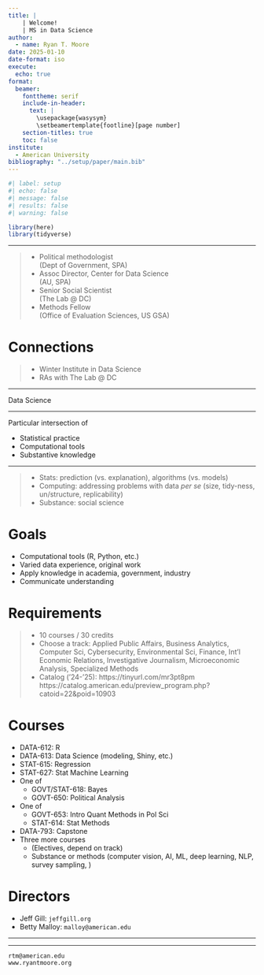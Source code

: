 ```yaml
---
title: | 
    | Welcome!
    | MS in Data Science
author: 
  - name: Ryan T. Moore
date: 2025-01-10
date-format: iso
execute: 
  echo: true
format: 
  beamer:
    fonttheme: serif
    include-in-header: 
      text: | 
        \usepackage{wasysym}
        \setbeamertemplate{footline}[page number]
    section-titles: true
    toc: false
institute: 
  - American University
bibliography: "../setup/paper/main.bib"
---
```


```r
#| label: setup
#| echo: false
#| message: false
#| results: false
#| warning: false

library(here)
library(tidyverse)
```

***

\LARGE

>- Political methodologist  
(Dept of Government, SPA)
>- Assoc Director, Center for Data Science  
(AU, SPA)
>- Senior Social Scientist  
(The Lab @ DC)
>- Methods Fellow  
(Office of Evaluation Sciences, US GSA)

# Connections

\LARGE

>- Winter Institute in Data Science
>- RAs with The Lab @ DC

***

\Huge

\centering

Data Science

***

\Huge
Particular intersection of 

- Statistical practice
- Computational tools
- Substantive knowledge


***

\LARGE

>- Stats: prediction (vs. explanation), algorithms (vs. models)
>- Computing: addressing problems with data _per se_ (size, tidy-ness, un/structure, replicability)
>- Substance: social science


# Goals

\Large

- Computational tools (R, Python, etc.)
- Varied data experience, original work
- Apply knowledge in academia, government, industry
- Communicate understanding

# Requirements

\Large

>- 10 courses / 30 credits
>- Choose a track: Applied Public Affairs, Business Analytics, Computer Sci, Cybersecurity, 
Environmental Sci, Finance, Int'l Economic Relations, Investigative Journalism, Microeconomic Analysis, Specialized Methods
>- Catalog ('24-'25): https://tinyurl.com/mr3pt8pm  
\footnotesize https://catalog.american.edu/preview_program.php?catoid=22&poid=10903

# Courses

\large

- DATA-612: R
- DATA-613: Data Science (modeling, Shiny, etc.)
- STAT-615: Regression
- STAT-627: Stat Machine Learning
- One of
  - GOVT/STAT-618: Bayes
  - GOVT-650: Political Analysis
- One of
  - GOVT-653: Intro Quant Methods in Pol Sci
  - STAT-614: Stat Methods
- DATA-793: Capstone
- Three more courses
  - (Electives, depend on track)
  - Substance or methods (computer vision, AI, ML, deep learning, 
  NLP, survey sampling, \ldots)

<!-- ![](figs/997_simTEs.pdf){fig-align="center"} -->

<!-- \includegraphics[width=2in]{figs/997_repPerryBalQQarrestsAll.pdf} -->


# Directors

\Large

- Jeff Gill: `jeffgill.org`
- Betty Malloy: `malloy@american.edu`



***

\huge

\begin{center}
Questions?
\end{center}

***

\huge

\begin{center}
Thanks! 
\end{center}

\vspace{5mm}

\large

\center 

`rtm@american.edu`  
`www.ryantmoore.org`  

\quad

